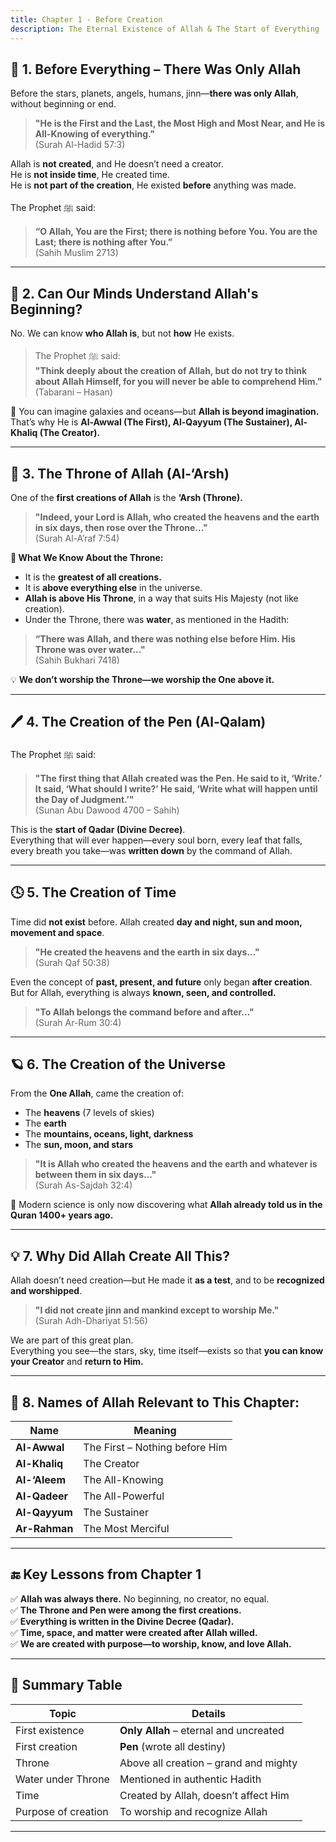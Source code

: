```yaml
---
title: Chapter 1 - Before Creation
description: The Eternal Existence of Allah & The Start of Everything
---
```


## 🌌 **1. Before Everything – There Was Only Allah**

Before the stars, planets, angels, humans, jinn—**there was only Allah**, without beginning or end.

> **"He is the First and the Last, the Most High and Most Near, and He is All-Knowing of everything."**  
> (Surah Al-Hadid 57:3)

Allah is **not created**, and He doesn’t need a creator.  
He is **not inside time**, He created time.  
He is **not part of the creation**, He existed **before** anything was made.

The Prophet ﷺ said:
> **“O Allah, You are the First; there is nothing before You. You are the Last; there is nothing after You.”**  
> (Sahih Muslim 2713)

---

## 🧠 **2. Can Our Minds Understand Allah's Beginning?**

No. We can know **who Allah is**, but not **how** He exists.

> The Prophet ﷺ said:  
> **"Think deeply about the creation of Allah, but do not try to think about Allah Himself, for you will never be able to comprehend Him."**  
> (Tabarani – Hasan)

💭 You can imagine galaxies and oceans—but **Allah is beyond imagination.**  
That’s why He is **Al-Awwal (The First), Al-Qayyum (The Sustainer), Al-Khaliq (The Creator).**

---

## 👑 **3. The Throne of Allah (Al-‘Arsh)**

One of the **first creations of Allah** is the **‘Arsh (Throne).**

> **"Indeed, your Lord is Allah, who created the heavens and the earth in six days, then rose over the Throne..."**  
> (Surah Al-A’raf 7:54)

**📌 What We Know About the Throne:**
- It is the **greatest of all creations.**
- It is **above everything else** in the universe.
- **Allah is above His Throne**, in a way that suits His Majesty (not like creation).
- Under the Throne, there was **water**, as mentioned in the Hadith:

> **“There was Allah, and there was nothing else before Him. His Throne was over water..."**  
> (Sahih Bukhari 7418)

💡 **We don’t worship the Throne—we worship the One above it.**

---

## 🖊️ **4. The Creation of the Pen (Al-Qalam)**

The Prophet ﷺ said:
> **"The first thing that Allah created was the Pen. He said to it, ‘Write.’ It said, ‘What should I write?’ He said, ‘Write what will happen until the Day of Judgment.’"**  
> (Sunan Abu Dawood 4700 – Sahih)

This is the **start of Qadar (Divine Decree)**.  
Everything that will ever happen—every soul born, every leaf that falls, every breath you take—was **written down** by the command of Allah.

---

## 🕓 **5. The Creation of Time**

Time did **not exist** before. Allah created **day and night, sun and moon, movement and space**.

> **"He created the heavens and the earth in six days..."**  
> (Surah Qaf 50:38)

Even the concept of **past, present, and future** only began **after creation**.  
But for Allah, everything is always **known, seen, and controlled.**

> **"To Allah belongs the command before and after..."**  
> (Surah Ar-Rum 30:4)

---

## 🪐 **6. The Creation of the Universe**

From the **One Allah**, came the creation of:
- The **heavens** (7 levels of skies)
- The **earth**
- The **mountains, oceans, light, darkness**
- The **sun, moon, and stars**

> **"It is Allah who created the heavens and the earth and whatever is between them in six days..."**  
> (Surah As-Sajdah 32:4)

🔭 Modern science is only now discovering what **Allah already told us in the Quran 1400+ years ago.**

---

## 💡 **7. Why Did Allah Create All This?**

Allah doesn’t need creation—but He made it **as a test**, and to be **recognized and worshipped**.

> **"I did not create jinn and mankind except to worship Me."**  
> (Surah Adh-Dhariyat 51:56)

We are part of this great plan.  
Everything you see—the stars, sky, time itself—exists so that **you can know your Creator** and **return to Him.**

---

## 💎 **8. Names of Allah Relevant to This Chapter:**

| Name | Meaning |
|------|---------|
| **Al-Awwal** | The First – Nothing before Him |
| **Al-Khaliq** | The Creator |
| **Al-‘Aleem** | The All-Knowing |
| **Al-Qadeer** | The All-Powerful |
| **Al-Qayyum** | The Sustainer |
| **Ar-Rahman** | The Most Merciful |

---

## 🔚 **Key Lessons from Chapter 1**

✅ **Allah was always there.** No beginning, no creator, no equal.  
✅ **The Throne and Pen were among the first creations.**  
✅ **Everything is written in the Divine Decree (Qadar).**  
✅ **Time, space, and matter were created after Allah willed.**  
✅ **We are created with purpose—to worship, know, and love Allah.**

---

## 📌 Summary Table

| Topic | Details |
|------|---------|
| First existence | **Only Allah** – eternal and uncreated |
| First creation | **Pen** (wrote all destiny) |
| Throne | Above all creation – grand and mighty |
| Water under Throne | Mentioned in authentic Hadith |
| Time | Created by Allah, doesn’t affect Him |
| Purpose of creation | To worship and recognize Allah |

---

